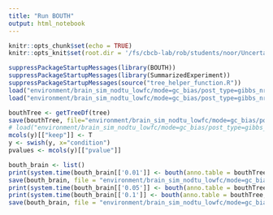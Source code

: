 ```yaml
---
title: "Run BOUTH"
output: html_notebook
---
```


```r
knitr::opts_chunk$set(echo = TRUE)
knitr::opts_knit$set(root.dir = '/fs/cbcb-lab/rob/students/noor/Uncertainity/treeTerminusScripts')
```

```r
suppressPackageStartupMessages(library(BOUTH))
suppressPackageStartupMessages(library(SummarizedExperiment))
suppressPackageStartupMessages(source("tree_helper_function.R"))
load("environment/brain_sim_nodtu_lowfc/mode=gc_bias/post_type=gibbs_nrep=100_tf=100/tree.RData")
load("environment/brain_sim_nodtu_lowfc/mode=gc_bias/post_type=gibbs_nrep=100_tf=100/y.RData")

bouthTree <- getTreeDf(tree)
save(bouthTree, file="environment/brain_sim_nodtu_lowfc/mode=gc_bias/post_type=gibbs_nrep=100_tf=100/benchmark/bouthTree.RData")
# load("environment/brain_sim_nodtu_lowfc/mode=gc_bias/post_type=gibbs_nrep=100_tf=100/benchmark/bouthTree.RData")
mcols(y)[["keep"]] <- T
y <- swish(y, x="condition")
pvalues <- mcols(y)[["pvalue"]]

bouth_brain <- list()
print(system.time(bouth_brain[['0.01']] <- bouth(anno.table = bouthTree, pvalue.leaves = pvalues, na.symbol = "unknown", far = 0.01, is.weighted = TRUE)))
save(bouth_brain, file = "environment/brain_sim_nodtu_lowfc/mode=gc_bias/post_type=gibbs_nrep=100_tf=100/benchmark/bouthBrain.RData")
print(system.time(bouth_brain[['0.05']] <- bouth(anno.table = bouthTree, pvalue.leaves = pvalues, na.symbol = "unknown", far = 0.05, is.weighted = TRUE)))
print(system.time(bouth_brain[['0.1']] <- bouth(anno.table = bouthTree, pvalue.leaves = pvalues, na.symbol = "unknown", far = 0.1, is.weighted = TRUE)))
save(bouth_brain, file = "environment/brain_sim_nodtu_lowfc/mode=gc_bias/post_type=gibbs_nrep=100_tf=100/benchmark/bouthBrain.RData")
```